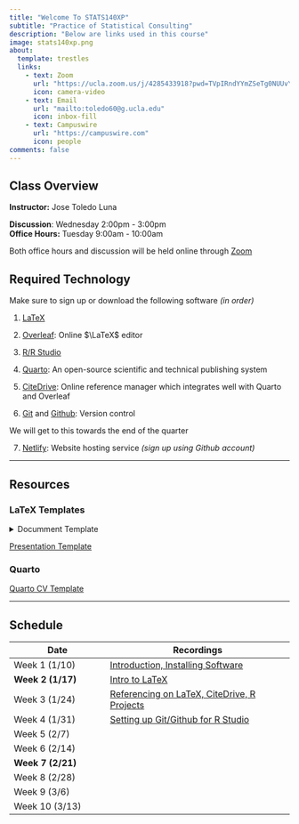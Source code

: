```yaml
---
title: "Welcome To STATS140XP"
subtitle: "Practice of Statistical Consulting"
description: "Below are links used in this course"
image: stats140xp.png
about:
  template: trestles
  links:
    - text: Zoom
      url: "https://ucla.zoom.us/j/4285433918?pwd=TVpIRndYYmZSeTg0NUUvYlhTWllUQT09"
      icon: camera-video
    - text: Email
      url: "mailto:toledo60@g.ucla.edu"
      icon: inbox-fill
    - text: Campuswire
      url: "https://campuswire.com"
      icon: people
comments: false
---
```


::: column-page
## Class Overview

**Instructor:** Jose Toledo Luna

**Discussion**: Wednesday 2:00pm - 3:00pm <br/> **Office Hours:** Tuesday 9:00am - 10:00am

Both office hours and discussion will be held online through [Zoom](https://ucla.zoom.us/j/4285433918?pwd=TVpIRndYYmZSeTg0NUUvYlhTWllUQT09)

## Required Technology

Make sure to sign up or download the following software *(in order)*

1.  [LaTeX](https://www.latex-project.org/get/)

2.  [Overleaf](https://www.overleaf.com): Online $\LaTeX$ editor

3.  [R/R Studio](https://posit.co/download/rstudio-desktop/)

4.  [Quarto](https://quarto.org): An open-source scientific and technical publishing system

5.  [CiteDrive](https://app.citedrive.com): Online reference manager which integrates well with Quarto and Overleaf

6.  [Git](https://git-scm.com/downloads) and [Github](https://github.com): Version control

We will get to this towards the end of the quarter

7.  [Netlify](https://www.netlify.com): Website hosting service *(sign up using Github account)*

------------------------------------------------------------------------

## Resources

### LaTeX Templates

<details>

<summary>Documment Template</summary>

```r
\documentclass[11pt,letterpaper]{article}
\usepackage[top=1in,bottom=1in,left=1in,right=1in]{geometry}
\usepackage{amsmath,amsfonts,amssymb,amsthm, bm}
\usepackage{indentfirst,setspace}
\usepackage{graphicx}
\usepackage{enumitem}
\setlength\parindent{0pt}
\renewcommand{\baselinestretch}{1.1}


\begin{document}

\begin{flushleft}
NAME \hfill CLASS
\rule{\textwidth}{.5pt}
\end{flushleft}



\end{document}
```

</details>



[Presentation Template](https://www.overleaf.com/latex/templates/simpleplus-beamertheme/wfmfjhdcrdfx)


### Quarto

[Quarto CV Template](https://github.com/mps9506/quarto-cv)




------------------------------------------------------------------------

## Schedule

| **Date**          | Recordings                                                                                                                                                      |
|-------------------------|-----------------------------------------------|
| Week 1 (1/10)     | [Introduction, Installing Software](https://ucla.zoom.us/rec/share/MPUg4L6xX3uA6G3tmiaSZ0PFMBdAHBoxzM6681FQgH52F2h6UNtcwULDqBNlRqb-.sxcyH0Uo4wZ-SJgb)           |
| **Week 2 (1/17)** | [Intro to LaTeX](https://ucla.zoom.us/rec/share/tkUdRGTTeuL99eNX8VZoFdHbJ2p30HjMDpYTs5XLQ3ppTWI8VUmhlvlXpUsPnxMo.ioLfQQv7kS1LkBLQ)                              |
| Week 3 (1/24)     | [Referencing on LaTeX, CiteDrive, R Projects](https://ucla.zoom.us/rec/share/Jjpatc7CLNpisJ2wCCD0LsR5So3NXznjcPWPBKIt4JRFEmsLMp_3aYTM_COYHIyX.XSHAAkaHBZNLqBJ-) |
| Week 4 (1/31)     | [Setting up Git/Github for R Studio](https://ucla.zoom.us/rec/share/8qzl7jhK2jm2aAt4aR6IVngpDjIk1FhFNvi_FrQonz5HQZCYtaazBxkS8qwaRss._dutcJTTbi-Dmc1h)           |
| Week 5 (2/7)      |                                                                                                                                                                 |
| Week 6 (2/14)     |                                                                                                                                                                 |
| **Week 7 (2/21)** |                                                                                                                                                                 |
| Week 8 (2/28)     |                                                                                                                                                                 |
| Week 9 (3/6)      |                                                                                                                                                                 |
| Week 10 (3/13)    |                                                                                                                                                                 |
:::

